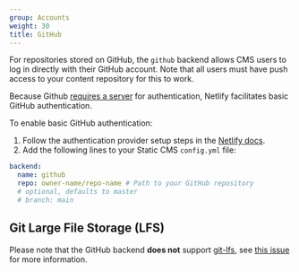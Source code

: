 ```yaml
---
group: Accounts
weight: 30
title: GitHub
---
```

For repositories stored on GitHub, the `github` backend allows CMS users to log in directly with their GitHub account. Note that all users must have push access to your content repository for this to work.

Because Github [requires a server](https://github.com/StaticJsCMS/static-cms/issues/663#issuecomment-335023723) for authentication, Netlify facilitates basic GitHub authentication.

To enable basic GitHub authentication:

1. Follow the authentication provider setup steps in the [Netlify docs](https://www.netlify.com/docs/authentication-providers/#using-an-authentication-provider).
2. Add the following lines to your Static CMS `config.yml` file:

```yaml
backend:
  name: github
  repo: owner-name/repo-name # Path to your GitHub repository
  # optional, defaults to master
  # branch: main
```

## Git Large File Storage (LFS)

Please note that the GitHub backend **does not** support [git-lfs](https://git-lfs.github.com/), see [this issue](https://github.com/StaticJsCMS/static-cms/issues/1206) for more information.
